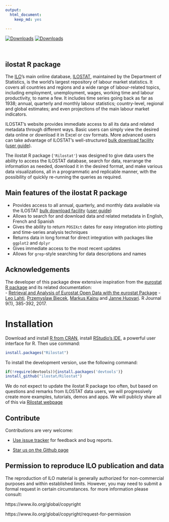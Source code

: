```yaml
---
output: 
  html_document: 
    keep_md: yes
    
---
```




[![Downloads](http://cranlogs.r-pkg.org/badges/grand-total/Rilostat)](https://cran.r-project.org/package=Rilostat)
[![Downloads](http://cranlogs.r-pkg.org/badges/Rilostat)](https://cran.r-project.org/package=Rilostat)

<br>

## ilostat R package

<!-- README.md is generated from README.Rmd. Please edit that file -->


The [ILO](https://www.ilo.org)'s main online database, [ILOSTAT](https://ilostat.ilo.org), maintained by the Department of Statistics, 
is the world's largest repository of labour market statistics. It covers all countries and regions and a wide range of labour-related topics, including employment, unemployment, 
wages, working time and labour productivity, to name a few. It includes time series going back as far as 1938; annual, quarterly and monthly labour statistics; country-level, 
regional and global estimates; and even projections of the main labour market indicators.
  
ILOSTAT's website provides immediate access to all its data and related metadata through different ways. Basic users can simply view the desired data online or download it in Excel or csv formats. 
More advanced users can take advantage of ILOSTAT's well-structured [bulk download facility](https://ilostat.ilo.org/data/bulk/) ([user guide](https://webapps.ilo.org/ilostat-files/Documents/ILOSTAT_BulkDownload_Guidelines.pdf)).


The ilostat R package (`'Rilostat'`) was designed to give data users the ability to access the ILOSTAT database, search for data, rearrange the information as needed, download it in the desired format, and 
make various data visualizations, all in a programmatic and replicable manner, with the possibility of quickly re-running the queries as required.

## Main features of the ilostat R package 

- Provides access to all annual, quarterly, and monthly data available via the ILOSTAT [bulk download facility](https://ilostat.ilo.org/data/bulk/) ([user guide](https://webapps.ilo.org/ilostat-files/Documents/ILOSTAT_BulkDownload_Guidelines.pdf))
- Allows to search for and download data and related metadata in English, French and Spanish
- Gives the ability to return `POSIXct` dates for easy integration into plotting and time-series analysis techniques
- Returns data in long format for direct integration with packages like `ggplot2` and `dplyr`
- Gives immediate access to the most recent updates
- Allows for `grep`-style searching for data descriptions and names

## Acknowledgements

The developer of this package drew extensive inspiration from the [eurostat R package](https://CRAN.R-project.org/package=eurostat) and its related documentation:  
  - [Retrieval and Analysis of Eurostat Open Data with the eurostat Package](https://journal.r-project.org/archive/2017/RJ-2017-019/RJ-2017-019.pdf) - [Leo Lahti](https://github.com/antagomir), [Przemyslaw Biecek](https://github.com/pbiecek), [Markus Kainu](https://github.com/muuankarski) and [Janne Huovari](https://github.com/jhuovari). R Journal 9(1), 385-392, 2017.

# Installation

Download and install [R from CRAN](https://cran.r-project.org/), install [RStudio's IDE](https://posit.co/products/open-source/rstudio/), a powerful user interface for R.
Then use command:
 
```r
install.packages("Rilostat")
```


To install the development version, use the following command:

```r
if(!require(devtools)){install.packages('devtools')}
install_github("ilostat/Rilostat")
```

We do not expect to update the ilostat R package too often, but based on questions and remarks from ILOSTAT 
data users, we will progressively create more examples, 
tutorials, demos and apps. We will publicly share all of this via [Rilostat webpage](https://ilostat.github.io/Rilostat/)


## Contribute

Contributions are very welcome:

  * [Use issue tracker](https://github.com/ilostat/Rilostat/issues) for feedback and bug reports.
  
  * [Star us on the Github page](https://github.com/ilostat/Rilostat)
  
## Permission to reproduce ILO publication and data

The reproduction of ILO material is generally authorized for non-commercial purposes and within established limits. 
However, you may need to submit a formal request in certain circumstances. for more information please consult:

https://www.ilo.org/global/copyright 

https://www.ilo.org/global/copyright/request-for-permission


